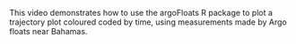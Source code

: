 This video demonstrates how to use the argoFloats R package
to plot a trajectory plot coloured coded by time, using
measurements made by Argo floats near Bahamas.

